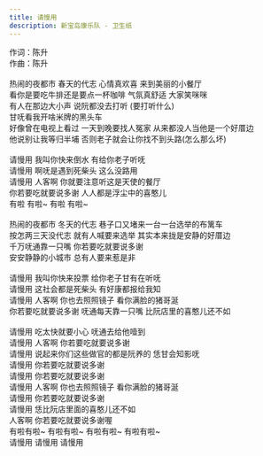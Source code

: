 ```yaml
---
title: 请慢用
description: 新宝岛康乐队 - 卫生纸
---
```


作词：陈升<br />作曲：陈升<br /><br />热闹的夜都市 春天的代志 心情真欢喜 来到美丽的小餐厅<br />看你是要吃牛排还是要点一杯咖啡 气氛真舒适 大家笑咪咪<br />有人在那边大小声 说阮都没去打听 (要打听什么)<br />甘呒看我开啥米牌的黑头车<br />好像曾在电视上看过 一天到晚要找人冤家 从来都没人当他是一个好厝边<br />他说别让我等归半埔 否则老子就会让你找不到头路(怎么那么坏)<br /><br />请慢用 我叫你快来倒水 有给你老子听呒<br />请慢用 啊呒是遇到死柴头 这么没路用<br />请慢用 人客啊 你就要注意听这是天使的餐厅<br />你若要吃就要说多谢 人人都是浮尘中的喜憨儿<br />有啦 有啦~ 有啦 有啦~<br /><br />热闹的夜都市 冬天的代志 巷子口又堵来一台一台选举的布篱车<br />按怎两三天没代志 就有人喊要来选举 其实本来拢是安静的好厝边<br />千万呒通靠一只嘴 你若要吃就要说多谢<br />安安静静的小城市 总有人要来惹是非<br /><br />请慢用 我叫你快来投票 给你老子甘有在听呒<br />请慢用 这社会都是死柴头 有好康都报给我知<br />请慢用 人客啊 你也去照照镜子 看你满脸的猪哥涎<br />你若要吃就要说多谢 呒通每天靠一只嘴 比阮店里的喜憨儿还不如<br /><br />请慢用 吃太快就要小心 呒通去给他噎到<br />请慢用 人客啊 你若要吃就要说多谢<br />请慢用 说起来你们这些做官的都是阮养的 恁甘会知影呒<br />请慢用 你若要吃就要说多谢<br />请慢用 你若要吃就要说多谢<br />请慢用 人客啊 你也去照照镜子 看你满脸的猪哥涎<br />请慢用 你若要吃就要说多谢<br />请慢用 恁比阮店里面的喜憨儿还不如<br />人客啊 你若要吃就要说多谢喔<br />有啦有啦~ 有啦有啦~ 有啦有啦~ 有啦有啦~<br />请慢用 请慢用 请慢用